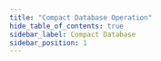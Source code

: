 ```yaml
---
title: "Compact Database Operation"
hide_table_of_contents: true
sidebar_label: Compact Database
sidebar_position: 1
---
```





<LanguageSwitcher supportedLanguages={supportedLanguages} />

<LanguageContent language="csharp">
   <CompactDatabaseCsharp />
</LanguageContent>

<LanguageContent language="nodejs">
   <CompactDatabaseNodejs />
</LanguageContent>


<!---
### Database
- [How to create database?](../../../client-api/operations/server-wide/create-database)
- [How to get database statistics](../../../client-api/operations/maintenance/get-stats)
- [How to restore a database from backup](../../../client-api/operations/server-wide/restore-backup)
- [Switch operation to different node](../../../client-api/operations/how-to/switch-operations-to-a-different-node)

### Compression
- [Documents Compression](../../../server/storage/documents-compression)

### Studio
- [Storage Report](../../../studio/database/stats/storage-report)


-->